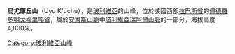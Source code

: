 {{Coord|16|9|35|S|68|11|25|W|display=title}}

'''烏尤庫丘山'''（Uyu K'uchu），是[[玻利維亞|玻利維亞]]的山峰，位於該國西部[[拉巴斯省|拉巴斯省]]的[[佩德羅多明戈穆里略省|佩德羅多明戈穆里略省]]，屬於[[安第斯山脈|安第斯山脈]]中[[玻利維亞瑞阿爾山脈|玻利維亞瑞阿爾山脈]]的一部分，海拔高度4,800米。

{{Bolivia-geo-stub}}
[[Category:玻利維亞山峰|Category:玻利維亞山峰]]
